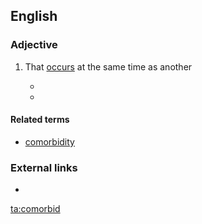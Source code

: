 ==English==
<!-- Estimated etymology: from prefix "co-" + "morbid" -->

===Adjective===
{{en-adj|-}}

# {{medicine|of a disease or symptom}} That [[occur]]s at the same time as another
#* {{quote-book
|passage=Research shows that depression is often '''comorbid''' with other psychiatric and physical illnesses
|url=http://books.google.com/books?id=rG6kP5uy2Q4C&pg=PA193&dq=comorbid&lr=&as_brr=1&ei=d5X5SuzMK6O8zgS2ydHdDg#v=onepage&q=comorbid&f=false
|title=Healthy People 2000
|year=2000}}
#* {{quote-book
| passage=They found that PTSD (50,3% men, 36.5% women), alcohol dependence (60.5% men, 8.1% women) and '''comorbid''' alcohol dependence and PTSD (69.6% men, 11.7% women) were common.
| url=http://books.google.com/books?id=2SXuXnlz3PgC&pg=PA151&dq=comorbid&lr=&as_brr=1&ei=FZX5SrflN4XgyAT_kJjlDg#v=onepage&q=comorbid&f=false
|title=Mental Health Atlas 2005
|year=2005
}}

====Related terms====
* [[comorbidity]]

===External links===
* {{R:OneLook}}

[[ta:comorbid]]